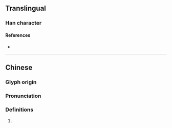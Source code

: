 {{character info}}
==Translingual==

===Han character===
{{Han char|rn=96|rad=玉|as=05|sn=9|four=17112|canj=MGPRU|ids=⿰𤣩包}}

====References====
* {{Han ref|kx=0729.010|dkj=20896|dj=1140.260|hdz=21108.080|uh=73B8|ud=29624|bh=CFD5|bd=53205}}

----

==Chinese==
{{zh-forms}}

===Glyph origin===
{{Han etym}}

===Pronunciation===
{{zh-pron
|m=fú
|c=
|mc=y
|oc=y
|cat=
}}

===Definitions===
{{zh-hanzi}}

# {{rfdef|zh}}